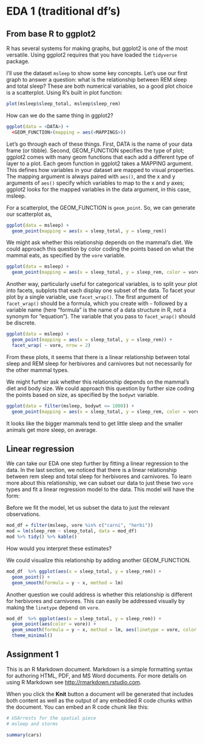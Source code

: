 # EDA 1 (traditional df's)

## From base R to ggplot2

R has several systems for making graphs, but ggplot2 is one of the most versatile. Using ggplot2 requires that you have loaded the <code>tidyverse</code> package.

I'll use the dataset <code>msleep</code> to show some key concepts. Let's use our first graph to answer a question: what is the relationship between REM sleep and total sleep? These are both numerical variables, so a good plot choice is a scatterplot. Using R's built in plot function:

```r
plot(msleep$sleep_total, msleep$sleep_rem)
```

How can we do the same thing in ggplot2?

```r
ggplot(data = <DATA>) + 
  <GEOM_FUNCTION>(mapping = aes(<MAPPINGS>))
```

Let's go through each of these things. First, DATA is the name of your data frame (or tibble). Second, GEOM_FUNCTION specifies the type of plot; ggplot2 comes with many geom functions that each add a different type of layer to a plot. Each geom function in ggplot2 takes a MAPPING argument. This defines how variables in your dataset are mapped to visual properties. The mapping argument is always paired with <code>aes()</code>, and the x and y arguments of <code>aes()</code> specify which variables to map to the x and y axes; ggplot2 looks for the mapped variables in the data argument, in this case, msleep.

For a scatterplot, the GEOM_FUNCTION is <code>geom_point</code>. So, we can generate our scatterplot as,

```r
ggplot(data = msleep) + 
  geom_point(mapping = aes(x = sleep_total, y = sleep_rem))
```

We might ask whether this relationship depends on the mammal's diet. We could approach this question by color coding the points based on what the mammal eats, as specified by the <code>vore</code> variable.

```r
ggplot(data = msleep) + 
  geom_point(mapping = aes(x = sleep_total, y = sleep_rem, color = vore))
```

Another way, particularly useful for categorical variables, is to split your plot into facets, subplots that each display one subset of the data. To facet your plot by a single variable, use <code>facet_wrap()</code>. The first argument of <code>facet_wrap()</code> should be a formula, which you create with <code>~</code> followed by a variable name (here “formula” is the name of a data structure in R, not a synonym for “equation”). The variable that you pass to <code>facet_wrap()</code> should be discrete.

```r
ggplot(data = msleep) + 
  geom_point(mapping = aes(x = sleep_total, y = sleep_rem)) + 
  facet_wrap( ~ vore, nrow = 2)
```

From these plots, it seems that there is a linear relationship between total sleep and REM sleep for herbivores and carnivores but not necessarily for the other mammal types. 

We might further ask whether this relationship depends on the mammal's diet and body size. We could approach this question by further size coding the points based on size, as specified by the <code>bodywt</code> variable.

```r
ggplot(data = filter(msleep, bodywt <= 1000)) + 
  geom_point(mapping = aes(x = sleep_total, y = sleep_rem, color = vore, size = (bodywt)))
```

It looks like the bigger mammals tend to get little sleep and the smaller animals get more sleep, on average.

## Linear regression

We can take our EDA one step further by fitting a linear regression to the data. In the last section, we noticed that there is a linear relationship between rem sleep and total sleep for herbivores and carnivores. To learn more about this relationship, we can subset our data to just these two <code>vore</code> types and fit a linear regression model to the data. This model will have the form:

\begin{equation}
\text{sleep_rem} = \hat{\beta_0} + \hat{\beta_1} \times \text{sleep_total}.
\end{equation}

Before we fit the model, let us subset the data to just the relevant observations.

```r
mod_df = filter(msleep, vore %in% c("carni", "herbi"))
mod = lm(sleep_rem ~ sleep_total, data = mod_df)
mod %>% tidy() %>% kable()
```

How would you interpret these estimates?

We could visualize this relationship by adding another GEOM_FUNCTION.

```r
mod_df  %>% ggplot(aes(x = sleep_total, y = sleep_rem)) + 
  geom_point() + 
  geom_smooth(formula = y ~ x, method = lm)
```

Another question we could address is whether this relationship is different for herbivores and carnivores. This can easily be addressed visually by making the <code>linetype</code> depend on <code>vore</code>.

```r
mod_df  %>% ggplot(aes(x = sleep_total, y = sleep_rem)) + 
  geom_point(aes(color = vore)) + 
  geom_smooth(formula = y ~ x, method = lm, aes(linetype = vore, color = vore)) + 
  theme_minimal()
```


## Assignment 1

This is an R Markdown document. Markdown is a simple formatting syntax for authoring HTML, PDF, and MS Word documents. For more details on using R Markdown see <http://rmarkdown.rstudio.com>.

When you click the **Knit** button a document will be generated that includes both content as well as the output of any embedded R code chunks within the document. You can embed an R code chunk like this:

```r
# USArrests for the spatial piece
# msleep and storms

summary(cars)
```
